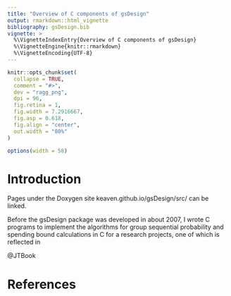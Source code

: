 ```yaml
---
title: "Overview of C components of gsDesign"
output: rmarkdown::html_vignette
bibliography: gsDesign.bib
vignette: >
  %\VignetteIndexEntry{Overview of C components of gsDesign}
  %\VignetteEngine{knitr::rmarkdown}
  %\VignetteEncoding{UTF-8}
---
```


```r
knitr::opts_chunk$set(
  collapse = TRUE,
  comment = "#>",
  dev = "ragg_png",
  dpi = 96,
  fig.retina = 1,
  fig.width = 7.2916667,
  fig.asp = 0.618,
  fig.align = "center",
  out.width = "80%"
)

options(width = 58)
```

# Introduction

Pages under the Doxygen site keaven.github.io/gsDesign/src/ can be linked.

Before the gsDesign package was developed in about 2007, I wrote C programs to implement the algorithms for group sequential probability and spending bound calculations in C for a research projects, one of which is reflected in 

@JTBook

# References
